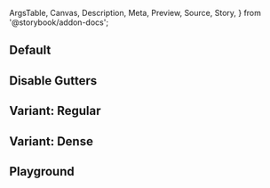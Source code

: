 <!-- @prettier -->

  ArgsTable,
  Canvas,
  Description,
  Meta,
  Preview,
  Source,
  Story,
} from '@storybook/addon-docs';


<Meta
  title="Material UI/Toolbar"
  component={Toolbar}
  parameters={{}}
  render={Template}
/>

<Description of={Toolbar} />

## Default

<Canvas>
  <Story name="Primary" args={{}}/>
</Canvas>

## Disable Gutters

<Canvas>
  <Story
    name="Disable Gutters"
    args={{
      disableGutters: true,
    }}
  />
</Canvas>

## Variant: Regular

<Canvas>
  <Story
    name="Variant: Regular"
    args={{
      variant: 'regular',
    }}
  />
</Canvas>

## Variant: Dense

<Canvas>
  <Story
    name="Variant: Dense"
    args={{
      variant: 'dense',
    }}
  />
</Canvas>

## Playground

<Canvas isColumn>
  
  <Story name="Playground" args={{}}/>
</Canvas>

<ArgsTable story="Playground" />
